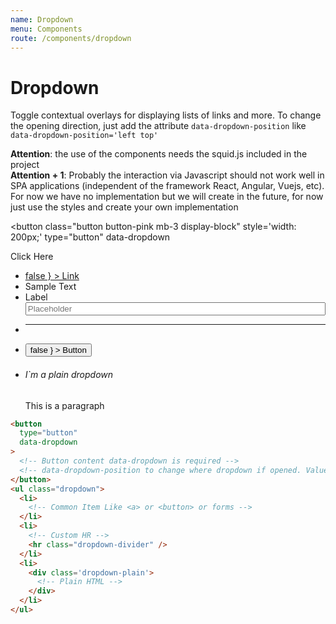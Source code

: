 ```yaml
---
name: Dropdown
menu: Components
route: /components/dropdown
---
```


# Dropdown

Toggle contextual overlays for displaying lists of links and more. To change the opening direction, just add the attribute ```data-dropdown-position``` like ```data-dropdown-position='left top'```

<div class='box black'>
  <strong>Attention</strong>: the use of the components needs the <span class='pink'>squid.js</span> included in the project
</div>

<div class='box black'>
  <strong>Attention + 1</strong>: Probably the interaction via Javascript should not work well in SPA applications (independent of the framework React, Angular, Vuejs, etc). For now we have no implementation but we will create in the future, for now just use the styles and create your own implementation
</div>

<button
  class="button button-pink mb-3 display-block"
  style='width: 200px;'
  type="button"
  data-dropdown
>
  Click Here <i class="far fa-chevron-down"></i>
</button>
<ul class="dropdown">
  <li>
    <a
      href="#"
      onClick={() => false }
    >
      Link
    </a>
  </li>
  <li class='px-3 mb-3'>
    Sample Text
  </li>
  <li class='px-3'>
    <label
      for='input-text-dropdown'
    >
      Label
    </label>
    <input
      style='width: 100%'
      class='display-block input'
      type='text'
      name='input-text-dropdown'
      id='input-text-dropdown'
      placeholder='Placeholder'
    />
  </li>
  <li>
    <hr class="dropdown-divider" />
  </li>
  <li>
    <button
      type='button'
      onClick={() => false }
    >
      Button
    </button>
  </li>
  <li>
    <div class='dropdown-plain'>
      <h6>
        I`m a plain dropdown
      </h6>
      <p>
        This is a paragraph
      </p>
    </div>
  </li>
</ul>

```html
<button
  type="button"
  data-dropdown
>
  <!-- Button content data-dropdown is required -->
  <!-- data-dropdown-position to change where dropdown if opened. Values: right bottom, right top, left bottom, left top -->
</button>
<ul class="dropdown">
  <li>
    <!-- Common Item Like <a> or <button> or forms -->
  </li>
  <li>
    <!-- Custom HR -->
    <hr class="dropdown-divider" />
  </li>
  <li>
    <div class='dropdown-plain'>
      <!-- Plain HTML -->
    </div>
  </li>
</ul>
```